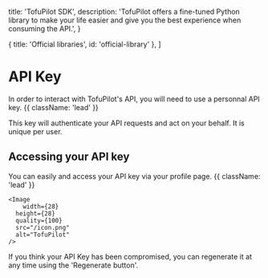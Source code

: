 
  title: 'TofuPilot SDK',
  description:
    'TofuPilot offers a fine-tuned Python library to make your life easier and give you the best experience when consuming the API.',
}

  { title: 'Official libraries', id: 'official-library' },
]

# API Key

In order to interact with TofuPilot's API, you will need to use a personnal API key. {{ className: 'lead' }}

This key will authenticate your API requests and act on your behalf. It is unique per user.

## Accessing your API key

You can easily and access your API key via your profile page. {{ className: 'lead' }}

    <Image
        width={28}
      height={28}
      quality={100}
      src="/icon.png"
      alt="TofuPilot"
    />

<Note>
  If you think your API Key has been compromised, you can regenerate it at any
  time using the 'Regenerate button'.
</Note>
